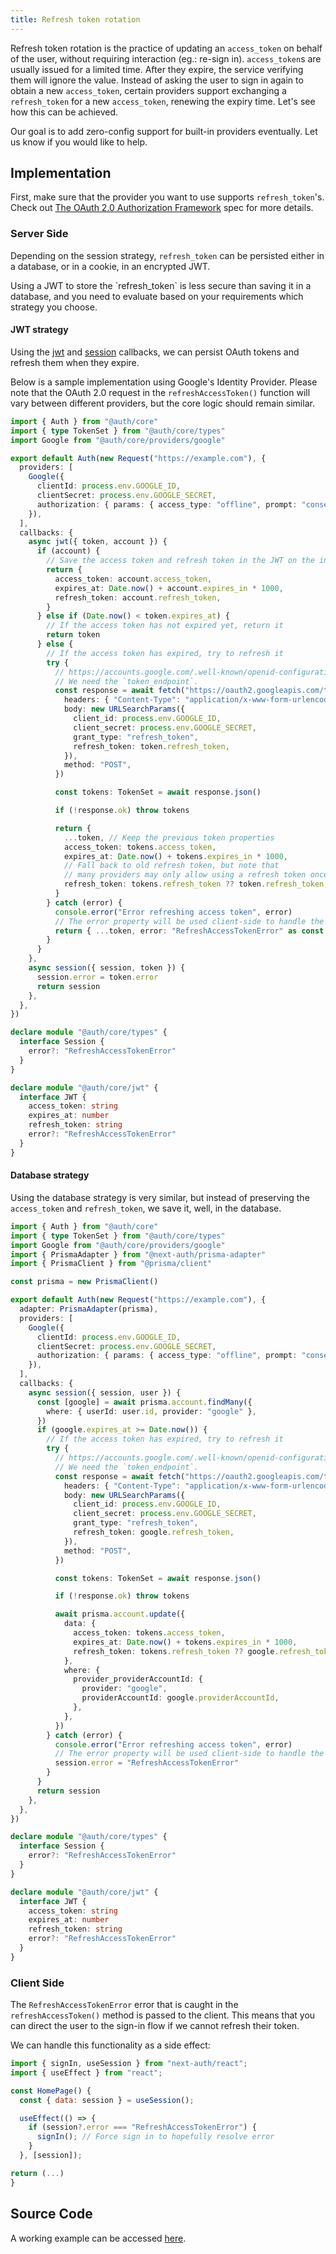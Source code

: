 ```yaml
---
title: Refresh token rotation
---
```



Refresh token rotation is the practice of updating an `access_token` on behalf of the user, without requiring interaction (eg.: re-sign in). `access_token`s are usually issued for a limited time. After they expire, the service verifying them will ignore the value. Instead of asking the user to sign in again to obtain a new `access_token`, certain providers support exchanging a `refresh_token` for a new `access_token`, renewing the expiry time. Let's see how this can be achieved.

<Callout>
  Our goal is to add zero-config support for built-in providers eventually. Let
  us know if you would like to help.
</Callout>

## Implementation

First, make sure that the provider you want to use supports `refresh_token`'s. Check out [The OAuth 2.0 Authorization Framework](https://www.rfc-editor.org/rfc/rfc6749#section-6) spec for more details.

### Server Side

Depending on the session strategy, `refresh_token` can be persisted either in a database, or in a cookie, in an encrypted JWT.

<Callout type="info">
  Using a JWT to store the `refresh_token` is less secure than saving it in a
  database, and you need to evaluate based on your requirements which strategy
  you choose.
</Callout>

#### JWT strategy

Using the [jwt](../../reference/03-core/interfaces/types.CallbacksOptions.md#jwt) and [session](../../reference/03-core/interfaces/types.CallbacksOptions.md#session) callbacks, we can persist OAuth tokens and refresh them when they expire.

Below is a sample implementation using Google's Identity Provider. Please note that the OAuth 2.0 request in the `refreshAccessToken()` function will vary between different providers, but the core logic should remain similar.

```ts
import { Auth } from "@auth/core"
import { type TokenSet } from "@auth/core/types"
import Google from "@auth/core/providers/google"

export default Auth(new Request("https://example.com"), {
  providers: [
    Google({
      clientId: process.env.GOOGLE_ID,
      clientSecret: process.env.GOOGLE_SECRET,
      authorization: { params: { access_type: "offline", prompt: "consent" } },
    }),
  ],
  callbacks: {
    async jwt({ token, account }) {
      if (account) {
        // Save the access token and refresh token in the JWT on the initial login
        return {
          access_token: account.access_token,
          expires_at: Date.now() + account.expires_in * 1000,
          refresh_token: account.refresh_token,
        }
      } else if (Date.now() < token.expires_at) {
        // If the access token has not expired yet, return it
        return token
      } else {
        // If the access token has expired, try to refresh it
        try {
          // https://accounts.google.com/.well-known/openid-configuration
          // We need the `token_endpoint`.
          const response = await fetch("https://oauth2.googleapis.com/token", {
            headers: { "Content-Type": "application/x-www-form-urlencoded" },
            body: new URLSearchParams({
              client_id: process.env.GOOGLE_ID,
              client_secret: process.env.GOOGLE_SECRET,
              grant_type: "refresh_token",
              refresh_token: token.refresh_token,
            }),
            method: "POST",
          })

          const tokens: TokenSet = await response.json()

          if (!response.ok) throw tokens

          return {
            ...token, // Keep the previous token properties
            access_token: tokens.access_token,
            expires_at: Date.now() + tokens.expires_in * 1000,
            // Fall back to old refresh token, but note that
            // many providers may only allow using a refresh token once.
            refresh_token: tokens.refresh_token ?? token.refresh_token,
          }
        } catch (error) {
          console.error("Error refreshing access token", error)
          // The error property will be used client-side to handle the refresh token error
          return { ...token, error: "RefreshAccessTokenError" as const }
        }
      }
    },
    async session({ session, token }) {
      session.error = token.error
      return session
    },
  },
})

declare module "@auth/core/types" {
  interface Session {
    error?: "RefreshAccessTokenError"
  }
}

declare module "@auth/core/jwt" {
  interface JWT {
    access_token: string
    expires_at: number
    refresh_token: string
    error?: "RefreshAccessTokenError"
  }
}
```

#### Database strategy

Using the database strategy is very similar, but instead of preserving the `access_token` and `refresh_token`, we save it, well, in the database.

```ts
import { Auth } from "@auth/core"
import { type TokenSet } from "@auth/core/types"
import Google from "@auth/core/providers/google"
import { PrismaAdapter } from "@next-auth/prisma-adapter"
import { PrismaClient } from "@prisma/client"

const prisma = new PrismaClient()

export default Auth(new Request("https://example.com"), {
  adapter: PrismaAdapter(prisma),
  providers: [
    Google({
      clientId: process.env.GOOGLE_ID,
      clientSecret: process.env.GOOGLE_SECRET,
      authorization: { params: { access_type: "offline", prompt: "consent" } },
    }),
  ],
  callbacks: {
    async session({ session, user }) {
      const [google] = await prisma.account.findMany({
        where: { userId: user.id, provider: "google" },
      })
      if (google.expires_at >= Date.now()) {
        // If the access token has expired, try to refresh it
        try {
          // https://accounts.google.com/.well-known/openid-configuration
          // We need the `token_endpoint`.
          const response = await fetch("https://oauth2.googleapis.com/token", {
            headers: { "Content-Type": "application/x-www-form-urlencoded" },
            body: new URLSearchParams({
              client_id: process.env.GOOGLE_ID,
              client_secret: process.env.GOOGLE_SECRET,
              grant_type: "refresh_token",
              refresh_token: google.refresh_token,
            }),
            method: "POST",
          })

          const tokens: TokenSet = await response.json()

          if (!response.ok) throw tokens

          await prisma.account.update({
            data: {
              access_token: tokens.access_token,
              expires_at: Date.now() + tokens.expires_in * 1000,
              refresh_token: tokens.refresh_token ?? google.refresh_token,
            },
            where: {
              provider_providerAccountId: {
                provider: "google",
                providerAccountId: google.providerAccountId,
              },
            },
          })
        } catch (error) {
          console.error("Error refreshing access token", error)
          // The error property will be used client-side to handle the refresh token error
          session.error = "RefreshAccessTokenError"
        }
      }
      return session
    },
  },
})

declare module "@auth/core/types" {
  interface Session {
    error?: "RefreshAccessTokenError"
  }
}

declare module "@auth/core/jwt" {
  interface JWT {
    access_token: string
    expires_at: number
    refresh_token: string
    error?: "RefreshAccessTokenError"
  }
}
```

### Client Side

The `RefreshAccessTokenError` error that is caught in the `refreshAccessToken()` method is passed to the client. This means that you can direct the user to the sign-in flow if we cannot refresh their token.

We can handle this functionality as a side effect:

```js title="pages/home.js"
import { signIn, useSession } from "next-auth/react";
import { useEffect } from "react";

const HomePage() {
  const { data: session } = useSession();

  useEffect(() => {
    if (session?.error === "RefreshAccessTokenError") {
      signIn(); // Force sign in to hopefully resolve error
    }
  }, [session]);

return (...)
}
```

## Source Code

A working example can be accessed [here](https://github.com/nextauthjs/next-auth-refresh-token-example).
